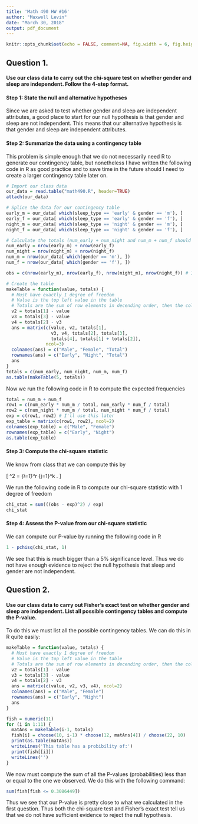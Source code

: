 ---
title: 'Math 490 HW #16'
author: "Maxwell Levin"
date: "March 30, 2018"
output: pdf_document
---

```{r setup, include=FALSE}
knitr::opts_chunk$set(echo = FALSE, comment=NA, fig.width = 6, fig.height = 4, fig.align = "center")
```


## Question 1. 
#### Use our class data to carry out the chi-square test on whether gender and sleep are independent. Follow the 4-step format.

#### Step 1: State the null and alternative hypotheses
Since we are asked to test whether gender and sleep are independent attributes, a good place to start for our null hypothesis is that gender and sleep are not independent. This means that our alternative hypothesis is that gender and sleep are independent attributes.


#### Step 2: Summarize the data using a contingency table

This problem is simple enough that we do not necessarily need R to generate our contingency table, but nonetheless I have written the following code in R as good practice and to save time in the future should I need to create a larger contingency table later on.



```{r, echo=TRUE}
# Import our class data
our_data = read.table("math490.R", header=TRUE)
attach(our_data)

# Splice the data for our contingency table
early_m = our_data[ which(sleep_type == 'early' & gender == 'm'), ]
early_f = our_data[ which(sleep_type == 'early' & gender == 'f'), ]
night_m = our_data[ which(sleep_type == 'night' & gender == 'm'), ]
night_f = our_data[ which(sleep_type == 'night' & gender == 'f'), ]

# Calculate the totals (num_early + num_night and num_m + num_f should both be 22)
num_early = nrow(early_m) + nrow(early_f)
num_night = nrow(night_m) + nrow(night_f)
num_m = nrow(our_data[ which(gender == 'm'), ])
num_f = nrow(our_data[ which(gender == 'f'), ])

obs = c(nrow(early_m), nrow(early_f), nrow(night_m), nrow(night_f)) # I'll use this later

# Create the table
makeTable = function(value, totals) { 
  # Must have exactly 1 degree of freedom
  # Value is the top left value in the table
  # Totals are the sum of row elements in decending order, then the columns in ascending order.
  v2 = totals[1] - value
  v3 = totals[3] - value
  v4 = totals[2] - v3
  ans = matrix(c(value, v2, totals[1], 
                 v3, v4, totals[2], totals[3], 
                 totals[4], totals[1] + totals[2]), 
               ncol=3)
  colnames(ans) = c("Male", "Female", "Total")
  rownames(ans) = c("Early", "Night", "Total")
  ans
}
totals = c(num_early, num_night, num_m, num_f)
as.table(makeTable(5, totals))
```


Now we run the following code in R to compute the expected frequencies
```{r, echo=TRUE}
total = num_m + num_f
row1 = c(num_early * num_m / total, num_early * num_f / total)
row2 = c(num_night * num_m / total, num_night * num_f / total)
exp = c(row1, row2) # I'll use this later
exp_table = matrix(c(row1, row2), ncol=2)
colnames(exp_table) = c("Male", "Female")
rownames(exp_table) = c("Early", "Night")
as.table(exp_table)
```



#### Step 3: Compute the chi-square statistic 

We know from class that we can compute this by

\[
\chi^2 = \sum\limits_{i=1}^r \sum\limits_{j=1}^k \frac{(Obs_{i,j} - Exp_{i,j})^2}{Exp_{i,j}}.
\]

We run the following code in R to compute our chi-square statistic with 1 degree of freedom
```{r, echo=TRUE}
chi_stat = sum(((obs - exp)^2) / exp)
chi_stat
```

#### Step 4: Assess the P-value from our chi-square statistic

We can compute our P-value by running the following code in R
```{r, echo=TRUE}
1 - pchisq(chi_stat, 1)
```
We see that this is much bigger than a 5% significance level. Thus we do not have enough evidence to reject the null hypothesis that sleep and gender are not independent. 


## Question 2. 
#### Use our class data to carry out Fisher's exact test on whether gender and sleep are independent. List all possible contingency tables and compute the P-value.




To do this we must list all the possible contingency tables. We can do this in R quite easily:
```{r, echo=TRUE}
makeTable = function(value, totals) { 
  # Must have exactly 1 degree of freedom
  # Value is the top left value in the table
  # Totals are the sum of row elements in decending order, then the columns in ascending order.
  v2 = totals[1] - value
  v3 = totals[3] - value
  v4 = totals[2] - v3
  ans = matrix(c(value, v2, v3, v4), ncol=2)
  colnames(ans) = c("Male", "Female")
  rownames(ans) = c("Early", "Night")
  ans
}

fish = numeric(11)
for (i in 1:11) {
  matAns = makeTable(i-1, totals)
  fish[i] = choose(10, i-1) * choose(12, matAns[4]) / choose(22, 10)
  print(as.table(matAns))
  writeLines('This table has a probibility of:')
  print(fish[[i]])
  writeLines('')
}
```


We now must compute the sum of all the P-values (probabilities) less than or equal to the one we observed. We do this with the following command:
```{r, echo=TRUE}
sum(fish[fish <= 0.3086449])
```


Thus we see that our P-value is pretty close to what we calculated in the first question. Thus both the chi-square test and Fisher's exact test tell us that we do not have sufficient evidence to reject the null hypothesis. 





